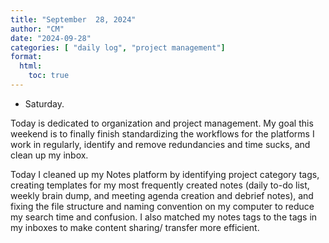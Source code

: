 ```yaml
---
title: "September  28, 2024"
author: "CM"
date: "2024-09-28"
categories: [ "daily log", "project management"]
format:
  html:
    toc: true
---
```


-   Saturday.\

Today is dedicated to organization and project management. My goal this weekend is to finally finish standardizing the workflows for the platforms I work in regularly, identify and remove redundancies and time sucks, and clean up my inbox.\

Today I cleaned up my Notes platform by identifying project category tags, creating templates for my most frequently created notes (daily to-do list, weekly brain dump, and meeting agenda creation and debrief notes), and fixing the file structure and naming convention on my computer to reduce my search time and confusion. I also matched my notes tags to the tags in my inboxes to make content sharing/ transfer more efficient.
